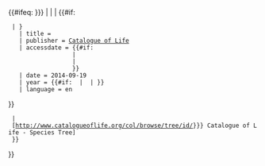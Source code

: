 <includeonly>{{#ifeq: {{{ID|{{{id|}}}}}} |
| {{Citation error|使用{{tl|CatLife_Tree}}時必須提供<tt>id</tt>參數。|nocat={{{template doc demo|}}}}}
| {{#if: {{{taxon|}}}
  | {{cite web
    | url = http://www.catalogueoflife.org/col/browse/tree/id/{{{ID|{{{id|}}}}}}
    | title = {{{title|}}}
    | publisher = [[Catalogue of Life]]
    | accessdate = {{#if: {{{accessdate|}}}
                   | {{{accessdate|}}}
                   | 
                   }}
    | date = 2014-09-19
    | year = {{#if: {{{year|}}} | {{{year|}}} | }}
    | language = en
}}
  | [http://www.catalogueoflife.org/col/browse/tree/id/{{{ID|{{{id|}}}}}} Catalogue of Life - Species Tree]
  }}
}}</includeonly><noinclude>
{{Documentation}}
</noinclude>